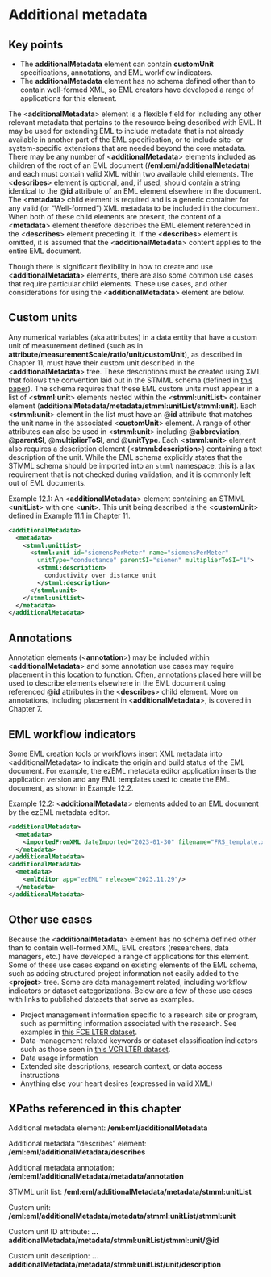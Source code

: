# Additional metadata {#sec-chapter-12}

::: {.callout-note appearance="simple" collapse="true"}
## Key points
* The **additionalMetadata** element can contain **customUnit** specifications, annotations, and EML workflow indicators.
* The **additionalMetadata** element has no schema defined other than to contain well-formed XML, so EML creators have developed a range of applications for this element.
:::

The \<**additionalMetadata**> element is a flexible field for including any other relevant metadata that pertains to the resource being described with EML. It may be used for extending EML to include metadata that is not already available in another part of the EML specification, or to include site- or system-specific extensions that are needed beyond the core metadata. There may be any number of \<**additionalMetadata**> elements included as children of the root of an EML document (**/eml:eml/additionalMetadata**) and each must contain valid XML within two available child elements. The \<**describes**> element is optional, and, if used, should contain a string identical to the \@**id** attribute of an EML element elsewhere in the document. The \<**metadata**> child element is required and is a generic container for any valid (or “Well-formed”) XML metadata to be included in the document. When both of these child elements are present, the content of a \<**metadata**> element therefore describes the EML element referenced in the \<**describes**> element preceding it. If the \<**describes**> element is omitted, it is assumed that the \<**additionalMetadata**> content applies to the entire EML document.

Though there is significant flexibility in how to create and use \<**additionalMetadata**> elements, there are also some common use cases that require particular child elements. These use cases, and other considerations for using the \<**additionalMetadata**> element are below.


## Custom units

Any numerical variables (aka attributes) in a data entity that have a custom unit of measurement defined (such as in **attribute/measurementScale/ratio/unit/customUnit**), as described in Chapter 11, must have their custom unit described in the \<**additionalMetadata**> tree. These descriptions must be created using XML that follows the convention laid out in the STMML schema (defined in [this paper](https://doi.org/10.2481/dsj.1.128)). The schema requires that these EML custom units must appear in a list of \<**stmml:unit**> elements nested within the \<**stmml:unitList**> container element (**additionalMetadata/metadata/stmml:unitList/stmml:unit**). Each \<**stmml:unit**> element in the list must have an \@**id** attribute that matches the unit name in the associated \<**customUnit**> element. A range of other attributes can also be used in \<**stmml:unit**> including \@**abbreviation**, \@**parentSI**, \@**multiplierToSI**, and \@**unitType**. Each \<**stmml:unit**> element also requires a description element (\<**stmml:description**>) containing a text description of the unit. While the EML schema explicitly states that the STMML schema should be imported into an `stmml` namespace, this is a lax requirement that is not checked during validation, and it is commonly left out of EML documents.

Example 12.1: An \<**additionalMetadata**> element containing an STMML \<**unitList**> with one \<**unit**>. This unit being described is the \<**customUnit**> defined in Example 11.1 in Chapter 11.


```xml
<additionalMetadata>
  <metadata>
    <stmml:unitList>
      <stmml:unit id="siemensPerMeter" name="siemensPerMeter"
        unitType="conductance" parentSI="siemen" multiplierToSI="1">
        <stmml:description>
          conductivity over distance unit
        </stmml:description>
      </stmml:unit>
    </stmml:unitList>
  </metadata>
</additionalMetadata>
```



## Annotations

Annotation elements (\<**annotation**>) may be included within \<**additionalMetadata**> and some annotation use cases may require placement in this location to function. Often, annotations placed here will be used to describe elements elsewhere in the EML document using referenced \@**id** attributes in the \<**describes**> child element. More on annotations, including placement in \<**additionalMetadata**>, is covered in Chapter 7.


## EML workflow indicators

Some EML creation tools or workflows insert XML metadata into \<additionalMetadata> to indicate the origin and build status of the EML document. For example, the ezEML metadata editor application inserts the application version and any EML templates used to create the EML document, as shown in Example 12.2.

Example 12.2: \<**additionalMetadata**> elements added to an EML document by the ezEML metadata editor.


```xml
<additionalMetadata>
  <metadata>
    <importedFromXML dateImported="2023-01-30" filename="FRS_template.xml"/>
  </metadata>
</additionalMetadata>
<additionalMetadata>
  <metadata>
    <emlEditor app="ezEML" release="2023.11.29"/>
  </metadata>
</additionalMetadata>
```



## Other use cases

Because the \<**additionalMetadata**> element has no schema defined other than to contain well-formed XML, EML creators (researchers, data managers, etc.) have developed a range of applications for this element. Some of these use cases expand on existing elements of the EML schema, such as adding structured project information not easily added to the \<**project**> tree. Some are data management related, including workflow indicators or dataset categorizations. Below are a few of these use cases with links to published datasets that serve as examples.



* Project management information specific to a research site or program, such as permitting information associated with the research. See examples in [this FCE LTER dataset](https://doi.org/10.6073/pasta/5ac956aa74367024e592c201e5f72721).
* Data-management related keywords or dataset classification indicators such as those seen in [this VCR LTER dataset](https://doi.org/10.6073/pasta/a867861ea3a9b5231da0ba339336dbec).
* Data usage information
* Extended site descriptions, research context, or data access instructions
* Anything else your heart desires (expressed in valid XML)


## XPaths referenced in this chapter

Additional metadata element: **/eml:eml/additionalMetadata**

Additional metadata “describes” element: **/eml:eml/additionalMetadata/describes**

Additional metadata annotation: **/eml:eml/additionalMetadata/metadata/annotation**

STMML unit list: **/eml:eml/additionalMetadata/metadata/stmml:unitList**

Custom unit: **/eml:eml/additionalMetadata/metadata/stmml:unitList/stmml:unit**

Custom unit ID attribute: **…additionalMetadata/metadata/stmml:unitList/stmml:unit/\@id**

Custom unit description: **…additionalMetadata/metadata/stmml:unitList/unit/description**
